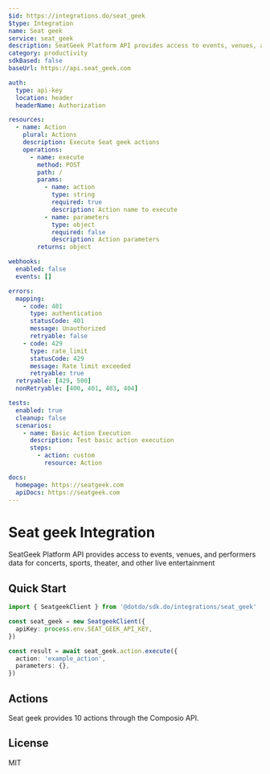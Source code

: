 ```yaml
---
$id: https://integrations.do/seat_geek
$type: Integration
name: Seat geek
service: seat_geek
description: SeatGeek Platform API provides access to events, venues, and performers data for concerts, sports, theater, and other live entertainment
category: productivity
sdkBased: false
baseUrl: https://api.seat_geek.com

auth:
  type: api-key
  location: header
  headerName: Authorization

resources:
  - name: Action
    plural: Actions
    description: Execute Seat geek actions
    operations:
      - name: execute
        method: POST
        path: /
        params:
          - name: action
            type: string
            required: true
            description: Action name to execute
          - name: parameters
            type: object
            required: false
            description: Action parameters
        returns: object

webhooks:
  enabled: false
  events: []

errors:
  mapping:
    - code: 401
      type: authentication
      statusCode: 401
      message: Unauthorized
      retryable: false
    - code: 429
      type: rate_limit
      statusCode: 429
      message: Rate limit exceeded
      retryable: true
  retryable: [429, 500]
  nonRetryable: [400, 401, 403, 404]

tests:
  enabled: true
  cleanup: false
  scenarios:
    - name: Basic Action Execution
      description: Test basic action execution
      steps:
        - action: custom
          resource: Action

docs:
  homepage: https://seatgeek.com
  apiDocs: https://seatgeek.com
---
```


# Seat geek Integration

SeatGeek Platform API provides access to events, venues, and performers data for concerts, sports, theater, and other live entertainment

## Quick Start

```typescript
import { SeatgeekClient } from '@dotdo/sdk.do/integrations/seat_geek'

const seat_geek = new SeatgeekClient({
  apiKey: process.env.SEAT_GEEK_API_KEY,
})

const result = await seat_geek.action.execute({
  action: 'example_action',
  parameters: {},
})
```

## Actions

Seat geek provides 10 actions through the Composio API.

## License

MIT
